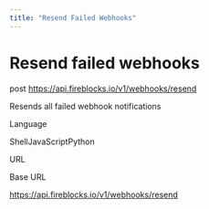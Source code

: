 ```yaml
---
title: "Resend Failed Webhooks"
---
```

  
  # Resend failed webhooks

post https://api.fireblocks.io/v1/webhooks/resend

Resends all failed webhook notifications

Language

ShellJavaScriptPython

URL

Base URL

https://api.fireblocks.io/v1/webhooks/resend
